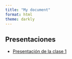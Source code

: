 ```yaml
---
title: "My document"
format: html
theme: darkly
---
```


## Presentaciones

-   [Presentación de la clase 1](./presentaciones/1-inicio-y-setup.html)
